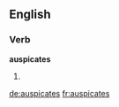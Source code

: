 
==English==

===Verb===
'''auspicates'''

# {{third-person singular of|[[auspicate]]}}

[[de:auspicates]]
[[fr:auspicates]]